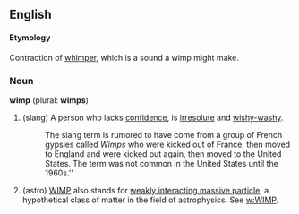 ==English==

====Etymology====
Contraction of [[whimper]], which is a sound a wimp might make.

===Noun===
'''wimp''' (plural: '''wimps''')

# (slang) A person who lacks [[confidence]], is [[irresolute]] and [[wishy-washy]].  
#: The slang term is rumored to have come from a group of French gypsies called ''Wimps'' who were kicked out of France, then moved to England and were kicked out again, then moved to the United States.  The term was not common in the United States until the 1960s.''
# (astro) [[WIMP]] also stands for [[weakly interacting massive particle]], a hypothetical class of matter in the field of astrophysics.  See [[w:WIMP]].